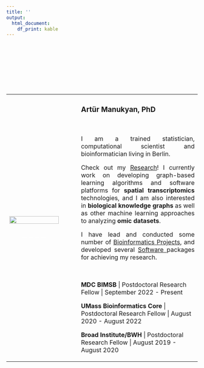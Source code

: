 ```yaml
---
title: ''
output:
  html_document:
    df_print: kable
---
```


<script type="module" src="https://unpkg.com/ionicons@7.1.0/dist/ionicons/ionicons.esm.js"></script>

<style>
img {
  display: inline;
  margin: 0 auto;
  height: 100%;
  width: auto;
}
<!-- .image_td { -->
<!--   text-align:center; -->
<!--   width:27%;  -->
<!--   height: 70%; -->
<!--   border-radius: 50%; -->
<!--   overflow: hidden; -->
<!--   position: relative; -->
<!-- } -->
.button {
  <!-- display: flex; -->
  display:inline-block
  height: 100%
  <!-- width: 15% -->
  padding: 1;
  border: none;
  outline: none;
  border-radius: 5px;
  overflow: hidden;
  sans-serif;
  cursor: pointer;
  transition: all 160ms ease-in;
  background: "#FFFFFF";
}
.button:active {
  transform: scale(.80)
}
.button__icon {
  color: black;
  font-size: 2.7em;
  height: 100%;
  width: 100%;
}
</style>

<br><br><br><br><br><br><br>

<table>
<tbody>
  <tr>
    <td style = "width:27%; text-align: center"> 
      <img width="50%" height="50%" src="image/artur.png">
          <br>
    <br>
    <a href="https://scholar.google.com/citations?user=5OrlhE8AAAAJ&hl=en&oi=ao">
    <button class = "button" style = "background: #FFFFFF;"> 
      <span class= "button__icon"> <ion-icon name="logo-google"></ion-icon> </span>
     </button></a>
    <a href="https://www.linkedin.com/in/art%C3%BCr-manukyan-a2071890/">
    <button class = "button" style = "background: #FFFFFF;"> 
      <span class= "button__icon"> <ion-icon name="logo-linkedin"></ion-icon> </span>
     </button></a>
     <a href="https://github.com/Artur-man">
     <button class = "button" style = "background: #FFFFFF;"> 
      <span class= "button__icon"> <ion-icon name="logo-github"></ion-icon> </span>
     </button></a>
     <a href="https://twitter.com/ArturMa75503143">
     <button class = "button" style = "background: #FFFFFF;"> 
      <span class= "button__icon"> <ion-icon name="logo-twitter"></ion-icon> </span>
     </button></a>
   </td>
   <td style="width:66%; vertical-align: text-top; padding-left: 10%"> 
    <h3>Artür Manukyan, PhD</h3>
    <br>
    <p style="text-align: justify">
      I am a trained statistician, computational scientist and bioinformatician living in Berlin. 
    </p>
    <p style="text-align: justify">
      Check out my <a href="research.html"> Research</a>! I currently work on developing graph-based learning algorithms and software platforms for <strong> spatial transcriptomics </strong> technologies, and I am also interested in <strong> biological knowledge graphs </strong> as well as other machine learning approaches to analyzing <strong> omic datasets</strong>.
    </p>
    <p style="text-align: justify"> 
    I have lead and conducted some number of <a href="projects.html"> Bioinformatics Projects</a>, and developed several <a href="software.html"> Software </a> packages for achieving my research.
    </p>
    <br>
    <p> <strong>MDC BIMSB </strong> | Postdoctoral Research Fellow | September 2022 - Present </p>
    
    <p> <strong>UMass Bioinformatics Core</strong> | Postdoctoral Research Fellow | August 2020 - August 2022 </p>
    
    <p> <strong>Broad Institute/BWH </strong> | Postdoctoral Research Fellow | August 2019 - August 2020 </p>
    
   </td>
</tbody>
</table>